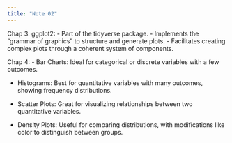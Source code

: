 ```yaml
---
title: "Note 02"
---
```

Chap 3:
ggplot2:
-	Part of the tidyverse package.
-	Implements the “grammar of graphics” to structure and generate plots.
-	Facilitates creating complex plots through a coherent system of components.

Chap 4:
-	Bar Charts: Ideal for categorical or discrete variables with a few outcomes.

-	Histograms: Best for quantitative variables with many outcomes, showing frequency distributions.

-	Scatter Plots: Great for visualizing relationships between two quantitative variables.

-	Density Plots: Useful for comparing distributions, with modifications like color to distinguish between groups.
